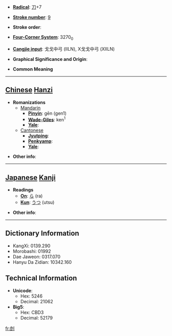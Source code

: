 * '''[[Wiktionary:Chinese radical index| Radical]]''': [[Wiktionary:Chinese radical index 刀|刀]]+7

* '''[[Wiktionary:Chinese total strokes index|Stroke number]]''': [[Wiktionary:Chinese total strokes index 9|9]]

* '''Stroke order''': 

* '''[[Wiktionary:Chinese four corner index|Four-Corner System]]''': 3270<sub>0</sub>

* '''[[Wiktionary:Chinese Cangjie index|Cangjie input]]''': 戈戈中弓 (IILN), X戈戈中弓 (XIILN)

* '''Graphical Significance and Origin''': 

* '''Common Meaning'''

----

== [[Chinese]] [[Hanzi]] ==

* '''Romanizations'''
** [[Mandarin]]
*** '''[[Pinyin]]''': gēn (gen1)
*** '''[[Wade-Giles]]''': ken<sup>1</sup>
*** '''[[Yale]]''': 
**[[Cantonese]]
***'''[[Jyutping]]''':
***'''[[Penkyamp]]''': 
***'''[[Yale]]''': 

* '''Other info''': 

----

== [[Japanese]] [[Kanji]] ==

* '''Readings'''
** '''[[On]]''': [[ら]] (ra)
** '''[[Kun]]''': [[うつ]] (utsu)

* '''Other info''':  

----

== Dictionary Information ==

* KangXi: 0139.290
* Morobashi: 01992
* Dae Jaweon: 0317.070
* Hanyu Da Zidian: 10342.160

== Technical Information ==

* '''Unicode''':
** Hex: 5246
** Decimal: 21062
* '''Big5''':
** Hex: CBD3
** Decimal: 52179

[[fr:剆]]
